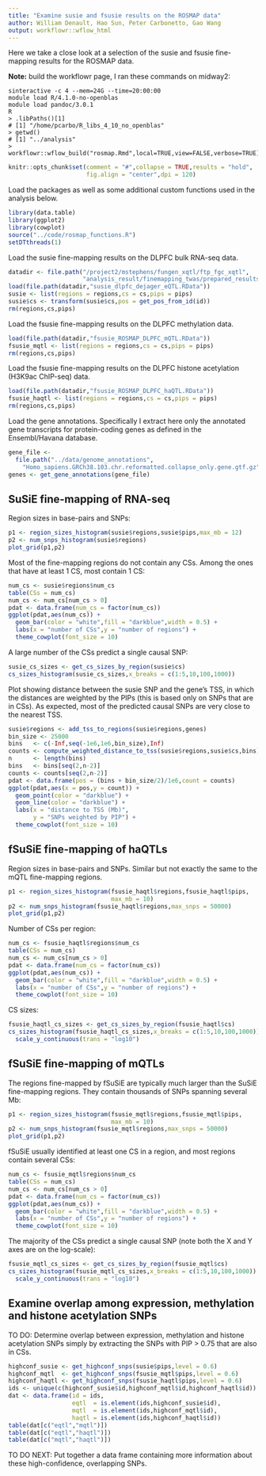 ```yaml
---
title: "Examine susie and fsusie results on the ROSMAP data"
author: William Denault, Hao Sun, Peter Carbonetto, Gao Wang
output: workflowr::wflow_html
---
```


Here we take a close look at a selection of the susie and fsusie
fine-mapping results for the ROSMAP data.

**Note:** build the workflowr page, I ran these commands on midway2:

```
sinteractive -c 4 --mem=24G --time=20:00:00
module load R/4.1.0-no-openblas
module load pandoc/3.0.1
R
> .libPaths()[1]
# [1] "/home/pcarbo/R_libs_4_10_no_openblas"
> getwd()
# [1] "../analysis"
> workflowr::wflow_build("rosmap.Rmd",local=TRUE,view=FALSE,verbose=TRUE)
```

```r
knitr::opts_chunk$set(comment = "#",collapse = TRUE,results = "hold",
                      fig.align = "center",dpi = 120)
```

Load the packages as well as some additional custom functions used in
the analysis below.

```r
library(data.table)
library(ggplot2)
library(cowplot)
source("../code/rosmap_functions.R")
setDTthreads(1)
```

Load the susie fine-mapping results on the DLPFC bulk RNA-seq data.

```r
datadir <- file.path("/project2/mstephens/fungen_xqtl/ftp_fgc_xqtl",
                     "analysis_result/finemapping_twas/prepared_results")
load(file.path(datadir,"susie_dlpfc_dejager_eQTL.RData"))					 
susie <- list(regions = regions,cs = cs,pips = pips)
susie$cs <- transform(susie$cs,pos = get_pos_from_id(id))
rm(regions,cs,pips)
```

Load the fsusie fine-mapping results on the DLPFC methylation data.

```r
load(file.path(datadir,"fsusie_ROSMAP_DLPFC_mQTL.RData"))
fsusie_mqtl <- list(regions = regions,cs = cs,pips = pips)
rm(regions,cs,pips)
```

Load the fsusie fine-mapping results on the DLPFC histone acetylation
(H3K9ac ChIP-seq) data.

```r
load(file.path(datadir,"fsusie_ROSMAP_DLPFC_haQTL.RData"))
fsusie_haqtl <- list(regions = regions,cs = cs,pips = pips)
rm(regions,cs,pips)
```

Load the gene annotations. Specifically I extract here only the
annotated gene transcripts for protein-coding genes as defined in the
Ensembl/Havana database.

```r
gene_file <-
  file.path("../data/genome_annotations",
    "Homo_sapiens.GRCh38.103.chr.reformatted.collapse_only.gene.gtf.gz")
genes <- get_gene_annotations(gene_file)
```

SuSiE fine-mapping of RNA-seq
-----------------------------

Region sizes in base-pairs and SNPs:

```r
p1 <- region_sizes_histogram(susie$regions,susie$pips,max_mb = 12)
p2 <- num_snps_histogram(susie$regions)
plot_grid(p1,p2)
```

Most of the fine-mapping regions do not contain any CSs. Among the
ones that have at least 1 CS, most contain 1 CS:

```r
num_cs <- susie$regions$num_cs
table(CSs = num_cs)
num_cs <- num_cs[num_cs > 0]
pdat <- data.frame(num_cs = factor(num_cs))
ggplot(pdat,aes(num_cs)) +
  geom_bar(color = "white",fill = "darkblue",width = 0.5) +
  labs(x = "number of CSs",y = "number of regions") +
  theme_cowplot(font_size = 10)
```

A large number of the CSs predict a single causal SNP:

```r
susie_cs_sizes <- get_cs_sizes_by_region(susie$cs)
cs_sizes_histogram(susie_cs_sizes,x_breaks = c(1:5,10,100,1000))
```

Plot showing distance between the susie SNP and the gene's TSS, in
which the distances are weighted by the PIPs (this is based only on
SNPs that are in CSs). As expected, most of the predicted causal SNPs
are very close to the nearest TSS.

```r
susie$regions <- add_tss_to_regions(susie$regions,genes)
bin_size <- 25000
bins   <- c(-Inf,seq(-1e6,1e6,bin_size),Inf)
counts <- compute_weighted_distance_to_tss(susie$regions,susie$cs,bins)
n      <- length(bins)
bins   <- bins[seq(2,n-2)]
counts <- counts[seq(2,n-2)]
pdat <- data.frame(pos = (bins + bin_size/2)/1e6,count = counts)
ggplot(pdat,aes(x = pos,y = count)) +
  geom_point(color = "darkblue") +
  geom_line(color = "darkblue") +
  labs(x = "distance to TSS (Mb)",
       y = "SNPs weighted by PIP") +
  theme_cowplot(font_size = 10)
```

fSuSiE fine-mapping of haQTLs
-----------------------------

Region sizes in base-pairs and SNPs. Similar but not exactly the same
to the mQTL fine-mapping regions.

```r
p1 <- region_sizes_histogram(fsusie_haqtl$regions,fsusie_haqtl$pips,
                             max_mb = 10)
p2 <- num_snps_histogram(fsusie_haqtl$regions,max_snps = 50000)
plot_grid(p1,p2)
```

Number of CSs per region:

```r
num_cs <- fsusie_haqtl$regions$num_cs
table(CSs = num_cs)
num_cs <- num_cs[num_cs > 0]
pdat <- data.frame(num_cs = factor(num_cs))
ggplot(pdat,aes(num_cs)) +
  geom_bar(color = "white",fill = "darkblue",width = 0.5) +
  labs(x = "number of CSs",y = "number of regions") +
  theme_cowplot(font_size = 10)
```

CS sizes:

```r
fsusie_haqtl_cs_sizes <- get_cs_sizes_by_region(fsusie_haqtl$cs)
cs_sizes_histogram(fsusie_haqtl_cs_sizes,x_breaks = c(1:5,10,100,1000)) +
  scale_y_continuous(trans = "log10")
```

fSuSiE fine-mapping of mQTLs
----------------------------

The regions fine-mapped by fSuSiE are typically much larger than the
SuSiE fine-mapping regions. They contain thousands of SNPs spanning
several Mb:

```r
p1 <- region_sizes_histogram(fsusie_mqtl$regions,fsusie_mqtl$pips,
                             max_mb = 10)
p2 <- num_snps_histogram(fsusie_mqtl$regions,max_snps = 50000)
plot_grid(p1,p2)
```

fSuSiE usually identified at least one CS in a region, and most
regions contain several CSs:

```r
num_cs <- fsusie_mqtl$regions$num_cs
table(CSs = num_cs)
num_cs <- num_cs[num_cs > 0]
pdat <- data.frame(num_cs = factor(num_cs))
ggplot(pdat,aes(num_cs)) +
  geom_bar(color = "white",fill = "darkblue",width = 0.5) +
  labs(x = "number of CSs",y = "number of regions") +
  theme_cowplot(font_size = 10)
```

The majority of the CSs predict a single causal SNP (note both the X
and Y axes are on the log-scale):

```r
fsusie_mqtl_cs_sizes <- get_cs_sizes_by_region(fsusie_mqtl$cs)
cs_sizes_histogram(fsusie_mqtl_cs_sizes,x_breaks = c(1:5,10,100,1000)) +
  scale_y_continuous(trans = "log10")
```

Examine overlap among expression, methylation and histone acetylation SNPs
--------------------------------------------------------------------------

TO DO: Determine overlap between expression, methylation and histone
acetylation SNPs simply by extracting the SNPs with PIP > 0.75 that
are also in CSs.

```r
highconf_susie <- get_highconf_snps(susie$pips,level = 0.6)
highconf_mqtl  <- get_highconf_snps(fsusie_mqtl$pips,level = 0.6)
highconf_haqtl <- get_highconf_snps(fsusie_haqtl$pips,level = 0.6)
ids <- unique(c(highconf_susie$id,highconf_mqtl$id,highconf_haqtl$id))
dat <- data.frame(id = ids,
                  eqtl  = is.element(ids,highconf_susie$id),
				  mqtl  = is.element(ids,highconf_mqtl$id),
				  haqtl = is.element(ids,highconf_haqtl$id))
table(dat[c("eqtl","mqtl")])
table(dat[c("eqtl","haqtl")])
table(dat[c("mqtl","haqtl")])
```

TO DO NEXT: Put together a data frame containing more information
about these high-confidence, overlapping SNPs.
